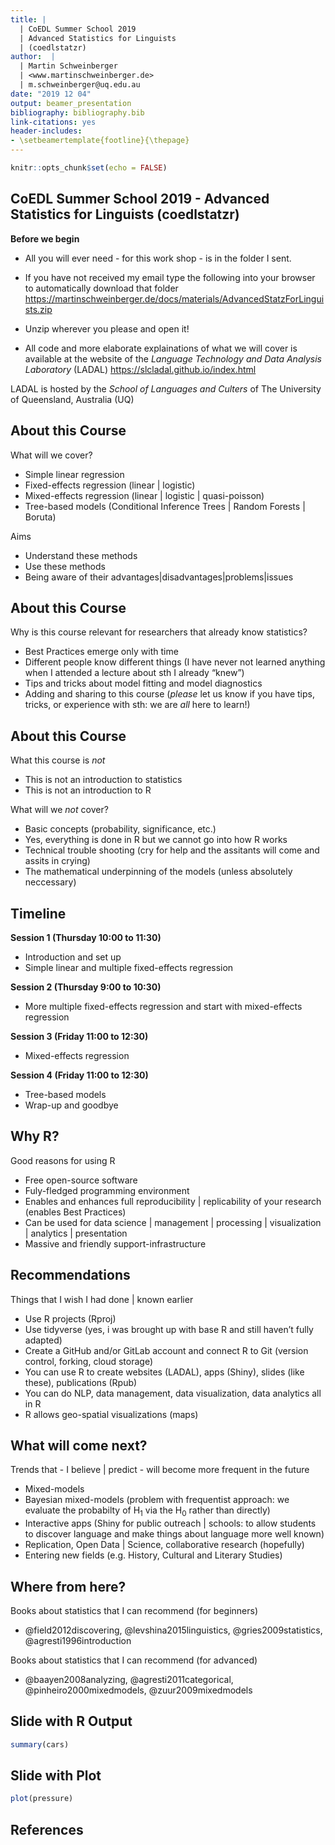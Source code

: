 ```yaml
---
title: |
  | CoEDL Summer School 2019 
  | Advanced Statistics for Linguists 
  | (coedlstatzr)
author:  | 
  | Martin Schweinberger 
  | <www.martinschweinberger.de>
  | m.schweinberger@uq.edu.au
date: "2019 12 04"
output: beamer_presentation
bibliography: bibliography.bib
link-citations: yes
header-includes:
- \setbeamertemplate{footline}{\thepage}
---
```


```r
knitr::opts_chunk$set(echo = FALSE)
```

## CoEDL Summer School 2019 - Advanced Statistics for Linguists (coedlstatzr)

**Before we begin**

- All you will ever need - for this work shop - is in the folder I sent.

- If you have not received my email type the following into your browser to automatically download that folder <https://martinschweinberger.de/docs/materials/AdvancedStatzForLinguists.zip>

- Unzip wherever you please and open it!

- All code and more elaborate explainations of what we will cover is available at the website of the *Language Technology and Data Analysis Laboratory* (LADAL)   <https://slcladal.github.io/index.html>

LADAL is hosted by the *School of Languages and Culters* of The University of Queensland, Australia (UQ)

## About this Course

What will we cover?

- Simple linear regression
- Fixed-effects regression (linear | logistic)
- Mixed-effects regression (linear | logistic | quasi-poisson)
- Tree-based models (Conditional Inference Trees | Random Forests | Boruta)

Aims

- Understand these methods
- Use these methods
- Being aware of their advantages|disadvantages|problems|issues

## About this Course

Why is this course relevant for researchers that already know statistics?

- Best Practices emerge only with time
- Different people know different things (I have never not learned anything when I attended a lecture about sth I already "knew")
- Tips and tricks about model fitting and model diagnostics
- Adding and sharing to this course (*please* let us know if you have tips, tricks, or experience with sth: we are *all* here to learn!)

## About this Course

What this course is *not*

- This is not an introduction to statistics 
- This is not an introduction to R

What will we *not* cover?

- Basic concepts (probability, significance, etc.) 
- Yes, everything is done in R but we cannot go into how R works
- Technical trouble shooting (cry for help and the assitants will come and assits in crying)
- The mathematical underpinning of the models (unless absolutely neccessary)


## Timeline

**Session 1 (Thursday 10:00 to 11:30)**

- Introduction and set up
- Simple linear and multiple fixed-effects regression

**Session 2 (Thursday 9:00 to 10:30)**

- More multiple fixed-effects regression and start with mixed-effects regression

**Session 3 (Friday 11:00 to 12:30)**

- Mixed-effects regression

**Session 4 (Friday 11:00 to 12:30)**

- Tree-based models
- Wrap-up and goodbye

## Why R?

Good reasons for using R

- Free open-source software
- Fuly-fledged programming environment
- Enables and enhances full reproducibility | replicability of your research (enables Best Practices)
- Can be used for data science | management | processing | visualization | analytics | presentation
- Massive and friendly support-infrastructure 

## Recommendations

Things that I wish I had done | known earlier

- Use R projects (Rproj)
- Use tidyverse (yes, i was brought up with base R and still haven't fully adapted)
- Create a GitHub and/or GitLab account and connect R to Git (version control, forking, cloud storage)
- You can use R to create websites (LADAL), apps (Shiny), slides (like these), publications (Rpub)
- You can do NLP, data management, data visualization, data analytics all in R
- R allows geo-spatial visualizations (maps)

## What will come next?

Trends that - I believe | predict - will become more frequent in the future

- Mixed-models
- Bayesian mixed-models (problem with frequentist approach: we evaluate the probabilty of H~1~ via the H~0~ rather than directly)
- Interactive apps (Shiny for public outreach | schools: to allow students to discover language and make things about language more well known)
- Replication, Open Data | Science, collaborative research (hopefully)
- Entering new fields (e.g. History, Cultural and Literary Studies)

## Where from here?

Books about statistics that I can recommend (for beginners)

- @field2012discovering, @levshina2015linguistics, @gries2009statistics, @agresti1996introduction

Books about statistics that I can recommend (for advanced)

- @baayen2008analyzing, @agresti2011categorical, @pinheiro2000mixedmodels, @zuur2009mixedmodels


## Slide with R Output

```r
summary(cars)
```

## Slide with Plot

```r
plot(pressure)
```

## References
